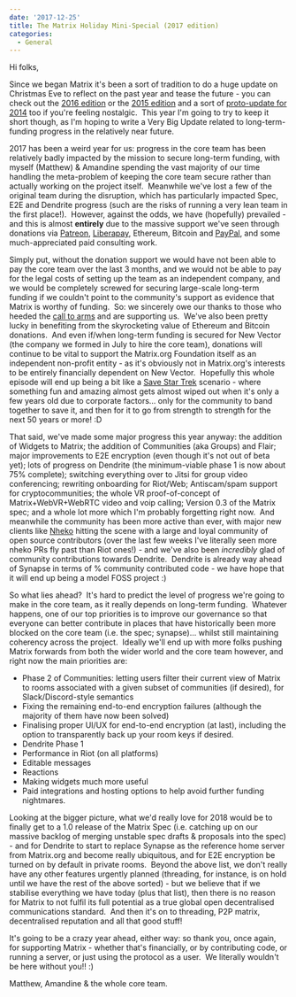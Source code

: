 ```yaml
---
date: '2017-12-25'
title: The Matrix Holiday Mini-Special (2017 edition)
categories:
  - General
---
```


Hi folks,

Since we began Matrix it's been a sort of tradition to do a huge update on Christmas Eve to reflect on the past year and tease the future - you can check out the <a href="https://matrix.org/blog/2016/12/26/the-matrix-holiday-special-2016-edition/">2016 edition</a> or the <a href="https://matrix.org/blog/2015/12/25/the-matrix-holiday-special/">2015 edition</a> and a sort of <a href="https://matrix.org/blog/2015/01/07/synapse-0-6-1-released-and-other-news/">proto-update for 2014</a> too if you're feeling nostalgic.  This year I'm going to try to keep it short though, as I'm hoping to write a Very Big Update related to long-term-funding progress in the relatively near future.

2017 has been a weird year for us: progress in the core team has been relatively badly impacted by the mission to secure long-term funding, with myself (Matthew) &amp; Amandine spending the vast majority of our time handling the meta-problem of keeping the core team secure rather than actually working on the project itself.  Meanwhile we've lost a few of the original team during the disruption, which has particularly impacted Spec, E2E and Dendrite progress (such are the risks of running a very lean team in the first place!).  However, against the odds, we have (hopefully) prevailed - and this is almost <strong>entirely</strong> due to the massive support we've seen through donations via <a href="https://patreon.com/matrixdotorg">Patreon</a>, <a href="https://liberapay.com/matrixdotorg">Liberapay</a>, Ethereum, Bitcoin and <a href="https://paypal.me/matrixdotorg">PayPal</a>, and some much-appreciated paid consulting work.

Simply put, without the donation support we would have not been able to pay the core team over the last 3 months, and we would not be able to pay for the legal costs of setting up the team as an independent company, and we would be completely screwed for securing large-scale long-term funding if we couldn't point to the community's support as evidence that Matrix is worthy of funding.  So: we sincerely owe our thanks to those who heeded the <a href="https://matrix.org/blog/2017/07/07/a-call-to-arms-supporting-matrix/">call to arms</a> and are supporting us.  We've also been pretty lucky in benefiting from the skyrocketing value of Ethereum and Bitcoin donations.  And even if/when long-term funding is secured for New Vector (the company we formed in July to hire the core team), donations will continue to be vital to support the Matrix.org Foundation itself as an independent non-profit entity - as it's obviously not in Matrix.org's interests to be entirely financially dependent on New Vector.  Hopefully this whole episode will end up being a bit like a <a href="http://www.startrek.com/article/john-trimbles-contribution-to-saving-star-trek">Save Star Trek</a> scenario - where something fun and amazing almost gets almost wiped out when it's only a few years old due to corporate factors... only for the community to band together to save it, and then for it to go from strength to strength for the next 50 years or more! :D

That said, we've made some major progress this year anyway: the addition of Widgets to Matrix; the addition of Communities (aka Groups) and Flair; major improvements to E2E encryption (even though it's not out of beta yet); lots of progress on Dendrite (the minimum-viable phase 1 is now about 75% complete); switching everything over to Jitsi for group video conferencing; rewriting onboarding for Riot/Web; Antiscam/spam support for cryptocommunities; the whole VR proof-of-concept of Matrix+WebVR+WebRTC video and voip calling; Version 0.3 of the Matrix spec; and a whole lot more which I'm probably forgetting right now.  And meanwhile the community has been more active than ever, with major new clients like <a href="https://github.com/mujx/nheko">Nheko</a> hitting the scene with a large and loyal community of open source contributors (over the last few weeks I've literally seen more nheko PRs fly past than Riot ones!) - and we've also been *incredibly* glad of community contributions towards Dendrite.  Dendrite is already way ahead of Synapse in terms of % community contributed code - we have hope that it will end up being a model FOSS project :)

So what lies ahead?  It's hard to predict the level of progress we're going to make in the core team, as it really depends on long-term funding.  Whatever happens, one of our top priorities is to improve our governance so that everyone can better contribute in places that have historically been more blocked on the core team (i.e. the spec; synapse)... whilst still maintaining coherency across the project.  Ideally we'll end up with more folks pushing Matrix forwards from both the wider world and the core team however, and right now the main priorities are:
<ul>
 	<li>Phase 2 of Communities: letting users filter their current view of Matrix to rooms associated with a given subset of communities (if desired), for Slack/Discord-style semantics</li>
 	<li>Fixing the remaining end-to-end encryption failures (although the majority of them have now been solved)</li>
 	<li>Finalising proper UI/UX for end-to-end encryption (at last), including the option to transparently back up your room keys if desired.</li>
 	<li>Dendrite Phase 1</li>
 	<li>Performance in Riot (on all platforms)</li>
 	<li>Editable messages</li>
 	<li>Reactions</li>
 	<li>Making widgets much more useful</li>
 	<li>Paid integrations and hosting options to help avoid further funding nightmares.</li>
</ul>
Looking at the bigger picture, what we'd really love for 2018 would be to finally get to a 1.0 release of the Matrix Spec (i.e. catching up on our massive backlog of merging unstable spec drafts &amp; proposals into the spec) - and for Dendrite to start to replace Synapse as the reference home server from Matrix.org and become really ubiquitous, and for E2E encryption be turned on by default in private rooms.  Beyond the above list, we don't really have any other features urgently planned (threading, for instance, is on hold until we have the rest of the above sorted) - but we believe that if we stabilise everything we have today (plus that list), then there is no reason for Matrix to not fulfil its full potential as a true global open decentralised communications standard.  And then it's on to threading, P2P matrix, decentralised reputation and all that good stuff!

It's going to be a crazy year ahead, either way: so thank you, once again, for supporting Matrix - whether that's financially, or by contributing code, or running a server, or just using the protocol as a user.  We literally wouldn't be here without you!! :)

Matthew, Amandine &amp; the whole core team.